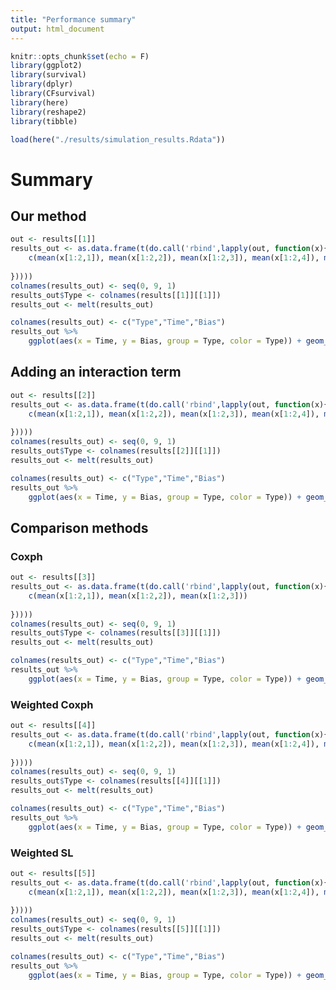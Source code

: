 ```yaml
---
title: "Performance summary"
output: html_document
---
```


```r
knitr::opts_chunk$set(echo = F)
library(ggplot2)
library(survival)
library(dplyr)
library(CFsurvival)
library(here)
library(reshape2)
library(tibble)

load(here("./results/simulation_results.Rdata"))
```

# Summary

## Our method

```r
out <- results[[1]]
results_out <- as.data.frame(t(do.call('rbind',lapply(out, function(x){
    c(mean(x[1:2,1]), mean(x[1:2,2]), mean(x[1:2,3]), mean(x[1:2,4]), mean(x[1:2,5]))
    
}))))
colnames(results_out) <- seq(0, 9, 1)
results_out$Type <- colnames(results[[1]][[1]])
results_out <- melt(results_out)

colnames(results_out) <- c("Type","Time","Bias")
results_out %>% 
    ggplot(aes(x = Time, y = Bias, group = Type, color = Type)) + geom_line() + theme_bw()
```


## Adding an interaction term

```r
out <- results[[2]]
results_out <- as.data.frame(t(do.call('rbind',lapply(out, function(x){
    c(mean(x[1:2,1]), mean(x[1:2,2]), mean(x[1:2,3]), mean(x[1:2,4]), mean(x[1:2,5]))
    
}))))
colnames(results_out) <- seq(0, 9, 1)
results_out$Type <- colnames(results[[2]][[1]])
results_out <- melt(results_out)

colnames(results_out) <- c("Type","Time","Bias")
results_out %>% 
    ggplot(aes(x = Time, y = Bias, group = Type, color = Type)) + geom_line() + theme_bw()
```

## Comparison methods

### Coxph 

```r
out <- results[[3]]
results_out <- as.data.frame(t(do.call('rbind',lapply(out, function(x){
    c(mean(x[1:2,1]), mean(x[1:2,2]), mean(x[1:2,3]))
    
}))))
colnames(results_out) <- seq(0, 9, 1)
results_out$Type <- colnames(results[[3]][[1]])
results_out <- melt(results_out)

colnames(results_out) <- c("Type","Time","Bias")
results_out %>% 
    ggplot(aes(x = Time, y = Bias, group = Type, color = Type)) + geom_line() + theme_bw()
```

### Weighted Coxph

```r
out <- results[[4]]
results_out <- as.data.frame(t(do.call('rbind',lapply(out, function(x){
    c(mean(x[1:2,1]), mean(x[1:2,2]), mean(x[1:2,3]), mean(x[1:2,4]), mean(x[1:2,5]))
    
}))))
colnames(results_out) <- seq(0, 9, 1)
results_out$Type <- colnames(results[[4]][[1]])
results_out <- melt(results_out)

colnames(results_out) <- c("Type","Time","Bias")
results_out %>% 
    ggplot(aes(x = Time, y = Bias, group = Type, color = Type)) + geom_line() + theme_bw()
```

### Weighted SL


```r
out <- results[[5]]
results_out <- as.data.frame(t(do.call('rbind',lapply(out, function(x){
    c(mean(x[1:2,1]), mean(x[1:2,2]), mean(x[1:2,3]), mean(x[1:2,4]), mean(x[1:2,5]))
    
}))))
colnames(results_out) <- seq(0, 9, 1)
results_out$Type <- colnames(results[[5]][[1]])
results_out <- melt(results_out)

colnames(results_out) <- c("Type","Time","Bias")
results_out %>% 
    ggplot(aes(x = Time, y = Bias, group = Type, color = Type)) + geom_line() + theme_bw()
```



